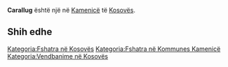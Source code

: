 {{Fshat në 
 | Emri                = Carallug
 | EmriAlt                = 
 | NAME_SHORT_FORM=      
 | NAME_GENERIC=      
 | NAME_SORT_NAME_RO=      CARALLUG
 | FULL_NAME_RO = Carallug
 | FULL_NAME_ND_RO=Carallug
 | SORT_NAME_RG=CARALLUG
 | FULL_NAME_RG=Carallug
 | FULL_NAME_ND_RG=Carallug
 | SRP_NAME_SHORT_FORM=      
 | SRP_NAME_GENERIC=      
 | SRP_NAME_SORT_NAME_RO=      
 | SRP_FULL_NAME_RO = 
 | SRP_FULL_NAME_ND_RO=
 | SRP_SORT_NAME_RG=
 | SRP_FULL_NAME_RG=
 | SRP_FULL_NAME_ND_RG=
 | Emri (Rasa dhanore) = 
 | Figura              = 
 | Shteti              = Kosovo
 | Komuna              = Kamenicë
 | Kodi postar         = 
 | Sipërfaqja          = 

 | Popullsia           = 

 | Regj. i popullsisë  = 
 | Dend. e popullsisë  = 
 | Faqja zyrtare       = 
 <!--- Koordinatat ----> 
 | Gjerësia            = 42.720556
 | Gjatësia            = 20.401111
 | Lartësia            = 
}}
'''Carallug''' është një [[]] në [[Kamenicë]] të [[Kosovës]].

<!-- == Gjeografia == -->
<!-- == Historia == -->
<!-- == Demografia == -->
== Shih edhe ==
{{Komuna Kamenicë}}
{{Kosovo-Administrata-Cung}}

[[Kategoria:Fshatra në Kosovës]]
[[Kategoria:Fshatra në Kommunes Kamenicë]]
[[Kategoria:Vendbanime në Kosovës]]